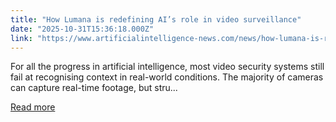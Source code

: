 ```yaml
---
title: "How Lumana is redefining AI’s role in video surveillance"
date: "2025-10-31T15:36:18.000Z"
link: "https://www.artificialintelligence-news.com/news/how-lumana-is-redefining-ais-role-in-video-surveillance/"
---
```


For all the progress in artificial intelligence, most video security systems still fail at recognising context in real-world conditions. The majority of cameras can capture real-time footage, but stru...

[Read more](https://www.artificialintelligence-news.com/news/how-lumana-is-redefining-ais-role-in-video-surveillance/)
